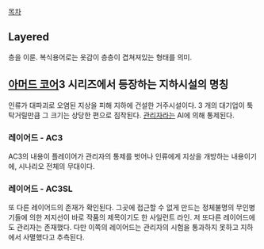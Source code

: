 [[목차]]
== Layered ==
층을 이룬. 
복식용어로는 옷감이 층층이 겹쳐져있는 형태를 의미.  

== [[아머드 코어]]3 시리즈에서 등장하는 지하시설의 명칭 ==
인류가 대파괴로 오염된 지상을 피해 지하에 건설한 거주시설이다. 3 개의 대기업이 툭탁거릴만큼 그 크기는 상당한 편으로 짐작된다. [[관리자]]라는 AI에 의해 통제된다.

=== 레이어드 - AC3 ===
AC3의 내용이 플레이어가 관리자의 통제를 벗어나 인류에게 지상을 개방하는 내용이기에, 시나리오 전체의 무대이다.

=== 레이어드 - AC3SL ===
또 다른 레이어드의 존재가 확인된다. 그곳에 접근할 수 없게 만드는 정체불명의 무인병기들에 의한 저지선이 바로 작품의 제목이기도 한 사일런트 라인. 저 또다른 레이어드에도 관리자는 존재했다. 다만 이쪽의 레이어드는 관리자의 시험을 통과하지 못하고 지하에서 사멸했다고 추측된다.
